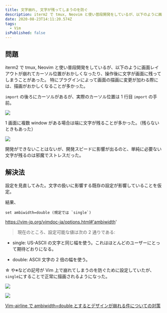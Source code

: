 ```yaml
---
title: 文字崩れ, 文字が残ってしまうのを防ぐ
description: iterm2 で tmux, Neovim と使い普段開発をしているが、以下のように画面レイアウトが崩れてカーソル位置がおかしくなったり、操作後に文字が画面に残ってしまうことがあった。
date: 2020-08-23T14:11:20.574Z
tags:
  - Vim
isPublished: false
---
```


## 問題

iterm2 で tmux, Neovim と使い普段開発をしているが、以下のように画面レイアウトが崩れてカーソル位置がおかしくなったり、操作後に文字が画面に残ってしまうことがあった。
特にプラグインによって画面の描画に変更が加わる際には、描画がおかしくなることが多かった。

`import` の後ろにカーソルがあるが、実際のカーソル位置は 1 行目 `import` の手前。

![](/2020-08-23-23-14-24.png)

1 画面に複数 window がある場合は端に文字が残ることが多かった。（残らないときもあった）

![](/2020-08-23-23-21-06.png)

開発ができないことはないが、開発スピードに影響が出るのと、単純に必要ない文字が残るのは邪魔でストレスだった。

## 解決法

設定を見直してみた。文字の扱いに影響する既存の設定が影響していることを仮定。

結果、

```vim
set ambiwidth=double (規定では `single`)
```

https://vim-jp.org/vimdoc-ja/options.html#'ambiwidth'

> 現在のところ、設定可能な値は次の 2 通りである:
>
>
  - single: US-ASCII の文字と同じ幅を使う。これはほとんどのユーザーにとって期待どおりになる。
>
>
  - double: ASCII 文字の 2 倍の幅を使う。

☆ や※などの記号が Vim 上で崩れてしまうのを防ぐために設定していたが、`single`にすることで正常に描画されるようになった。

![](/2020-08-23-23-14-49.png)

![](/2020-08-23-23-14-55.png)

[Vim-airline で ambiwidth=double とするとデザインが崩れる件についての対策](https://qiita.com/TsutomuNakamura/items/bd9139942973dfc469cc)
